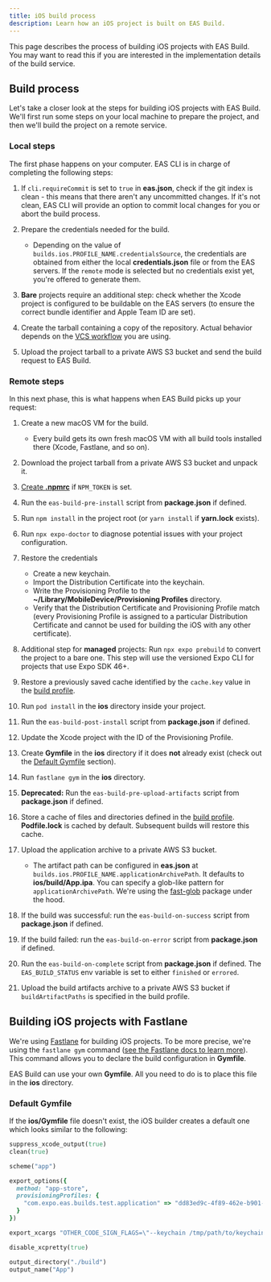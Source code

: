 ```yaml
---
title: iOS build process
description: Learn how an iOS project is built on EAS Build.
---
```


This page describes the process of building iOS projects with EAS Build. You may want to read this if you are interested in the implementation details of the build service.

## Build process

Let's take a closer look at the steps for building iOS projects with EAS Build. We'll first run some steps on your local machine to prepare the project, and then we'll build the project on a remote service.

### Local steps

The first phase happens on your computer. EAS CLI is in charge of completing the following steps:

1. If `cli.requireCommit` is set to `true` in **eas.json**, check if the git index is clean - this means that there aren't any uncommitted changes. If it's not clean, EAS CLI will provide an option to commit local changes for you or abort the build process.
1. Prepare the credentials needed for the build.

   - Depending on the value of `builds.ios.PROFILE_NAME.credentialsSource`, the credentials are obtained from either the local **credentials.json** file or from the EAS servers. If the `remote` mode is selected but no credentials exist yet, you're offered to generate them.

1. **Bare** projects require an additional step: check whether the Xcode project is configured to be buildable on the EAS servers (to ensure the correct bundle identifier and Apple Team ID are set).
1. Create the tarball containing a copy of the repository. Actual behavior depends on the [VCS workflow](https://expo.fyi/eas-vcs-workflow) you are using.
1. Upload the project tarball to a private AWS S3 bucket and send the build request to EAS Build.

### Remote steps

In this next phase, this is what happens when EAS Build picks up your request:

1. Create a new macOS VM for the build.

   - Every build gets its own fresh macOS VM with all build tools installed there (Xcode, Fastlane, and so on).

1. Download the project tarball from a private AWS S3 bucket and unpack it.
1. [Create **.npmrc**](/build-reference/private-npm-packages) if `NPM_TOKEN` is set.
1. Run the `eas-build-pre-install` script from **package.json** if defined.
1. Run `npm install` in the project root (or `yarn install` if **yarn.lock** exists).
1. Run `npx expo-doctor` to diagnose potential issues with your project configuration.
1. Restore the credentials

   - Create a new keychain.
   - Import the Distribution Certificate into the keychain.
   - Write the Provisioning Profile to the **~/Library/MobileDevice/Provisioning Profiles** directory.
   - Verify that the Distribution Certificate and Provisioning Profile match (every Provisioning Profile is assigned to a particular Distribution Certificate and cannot be used for building the iOS with any other certificate).

1. Additional step for **managed** projects: Run `npx expo prebuild` to convert the project to a bare one. This step will use the versioned Expo CLI for projects that use Expo SDK 46+.
1. Restore a previously saved cache identified by the `cache.key` value in the [build profile](/build/eas-json).
1. Run `pod install` in the **ios** directory inside your project.
1. Run the `eas-build-post-install` script from **package.json** if defined.
1. Update the Xcode project with the ID of the Provisioning Profile.
1. Create **Gymfile** in the **ios** directory if it does **not** already exist (check out the [Default Gymfile](#default-gymfile) section).
1. Run `fastlane gym` in the **ios** directory.
1. **Deprecated:** Run the `eas-build-pre-upload-artifacts` script from **package.json** if defined.
1. Store a cache of files and directories defined in the [build profile](/build/eas-json). **Podfile.lock** is cached by default. Subsequent builds will restore this cache.
1. Upload the application archive to a private AWS S3 bucket.

   - The artifact path can be configured in **eas.json** at `builds.ios.PROFILE_NAME.applicationArchivePath`. It defaults to **ios/build/App.ipa**. You can specify a glob-like pattern for `applicationArchivePath`. We're using the [fast-glob](https://github.com/mrmlnc/fast-glob#pattern-syntax) package under the hood.

1. If the build was successful: run the `eas-build-on-success` script from **package.json** if defined.
1. If the build failed: run the `eas-build-on-error` script from **package.json** if defined.
1. Run the `eas-build-on-complete` script from **package.json** if defined. The `EAS_BUILD_STATUS` env variable is set to either `finished` or `errored`.
1. Upload the build artifacts archive to a private AWS S3 bucket if `buildArtifactPaths` is specified in the build profile.

## Building iOS projects with Fastlane

We're using [Fastlane](https://fastlane.tools/) for building iOS projects. To be more precise, we're using the `fastlane gym` command ([see the Fastlane docs to learn more](https://docs.fastlane.tools/actions/gym/)). This command allows you to declare the build configuration in **Gymfile**.

EAS Build can use your own **Gymfile**. All you need to do is to place this file in the **ios** directory.

### Default Gymfile

If the **ios/Gymfile** file doesn't exist, the iOS builder creates a default one which looks similar to the following:

```rb ios/Gymfile
suppress_xcode_output(true)
clean(true)

scheme("app")

export_options({
  method: "app-store",
  provisioningProfiles: {
    "com.expo.eas.builds.test.application" => "dd83ed9c-4f89-462e-b901-60ae7fe6d737"
  }
})

export_xcargs "OTHER_CODE_SIGN_FLAGS=\"--keychain /tmp/path/to/keychain\""

disable_xcpretty(true)

output_directory("./build")
output_name("App")
```
